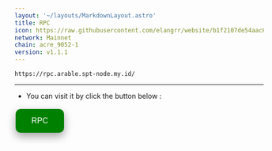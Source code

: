 ```yaml
---
layout: '~/layouts/MarkdownLayout.astro'
title: RPC
icon: https://raw.githubusercontent.com/elangrr/website/b1f2107de54aac66c3eead76c7c87775434683b6/src/icons/acre.svg
network: Mainnet
chain: acre_9052-1
version: v1.1.1
---
```

```
https://rpc.arable.spt-node.my.id/
```
--------------

- You can visit it by click the button below :
<a href="https://rpc.acre.indonode.net/" target="_blank">
  <button style="background-color: green; border: none; color: white; padding: 15px 32px; text-align: center; text-decoration: none; display: inline-block; font-size: 16px; margin: 4px 2px; cursor: pointer; border-radius: 10px; box-shadow: 0 8px 16px 0 rgba(0,0,0,0.2), 0 6px 20px 0 rgba(0,0,0,0.19);" onmouseover="this.style.boxShadow='0 0 0 4px rgba(0,255,0,0.5)'" onmouseout="this.style.boxShadow='0 8px 16px 0 rgba(0,0,0,0.2), 0 6px 20px 0 rgba(0,0,0,0.19)'">RPC</button>
</a>
